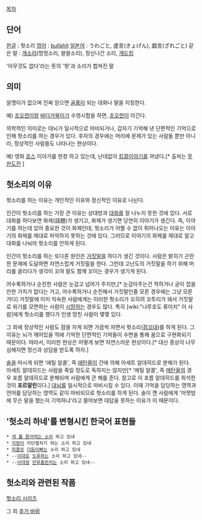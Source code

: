 [[목차]]
== 단어 ==
[[한글]] : 헛소리
[[영어]] : [[소|bull]][[똥|shit]]
[[일본어]] : うわごと, 虛言(きょげん), 戯言(ざれごと)
같은 말 : [[개소리]](멍멍소리, 왈왈소리), 정신나간 소리, [[개드립]]

'아무것도 없다'라는 뜻의 '헛'과 소리가 합쳐진 말

== 의미 ==
알맹이가 없으며 진짜 믿으면 [[골룸]]이 되는 대화나 말을 지칭한다.

예) [[조오련]]이랑 [[바다거북]]이가 수영시합을 하면, [[조오련]]이 이긴다.

의학적인 의미로는 대뇌가 일시적으로 마비되거나, 갑자기 기억해 낸 단편적인 기억으로 인해 헛소리를 하는 경우가 있다. 후자의 경우에는 머리에 문제가 있는 사람들 뿐만 아니라, 정상적인 사람들도 나타나는 현상이다.

예) 영화 [[죠스]] 이야기를 한창 하고 있는데, 난데없이 [[킹콩]]이야기를 꺼냈다.[* 출처는 [[무한도전]] ]

== 헛소리의 이유 ==
헛소리를 하는 이유는 개인적인 이유와 정신적인 이유로 나뉜다.

인간이 헛소리를 하는 가장 큰 이유는 상대방과 [[대화]]를 잘 나누지 못한 것에 있다. 서로 대화를 하다보면 화제(話題)가 생기고, 화제가 생기면 당연히 이야기가 생긴다. 즉, 이야기를 하는데 있어 중요한 것이 화제인데, 헛소리가 어쩔 수 없이 튀어나오는 이유는 이야기의 화제를 제대로 파악하지 못하는 것에 있다. 그러므로 이야기의 화제를 제대로 알고 대화를 나눠야 헛소리를 안하게 된다.

인간이 헛소리를 하는 또다른 원인은 [[거짓말]]을 하다가 생긴 것이다. 사람은 밝히기 곤란한 문제에 도달하면 자연스럽게 거짓말을 한다. 그런데 고난도의 거짓말을 하기 위해 머리를 굴리다가 생각이 꼬여 말도 함께 꼬이는 경우가 생기게 된다.

어수룩하거나 순진한 사람은 눈감고 넘어가 주지만,[* 눈감아주는건 착하거나 굳이 잡을 만한 가치가 없다는 거고, 어수룩하거나 순진해서 거짓말인줄 모른 경우에는 그냥 모른거다] 거짓말에 이미 익숙한 사람에게는 이러한 헛소리가 오히려 꼬투리가 돼서 거짓말로 위기를 모면하는 사람이 [[시망]]하는 경우도 많다. 특히 [wiki:"나루호도 류이치" 이 사람]에게 헛소리를 했다가 인생 망친 사람이 몇몇 있다.

그 외에 정상적인 사람도 잠을 자게 되면 가끔씩 자면서 헛소리([[잠꼬대]])를 하게 된다. 그 이유는 뇌가 깨어있을 적에 기억한 단편적인 기억들이 수면을 통해 꿈으로 구현화되기 때문이다. 따라서, 이러한 현상은 어떻게 보면 자연스러운 현상이다.[* 대신 증상이 너무 심해지면 정신과 상담을 받도록 하자.]

[[술]]을 마시게 되면 '에틸 알콜', 즉 [[에탄올]]이 간에 의해 아세트 알데히드로 분해가 된다. 아세트 알데히드는 사람을 죽일 정도로 독하지는 않지만[* '메틸 알콜', 즉 [[메탄올]]의 경우 포름 알데히드로 분해되며 사람에게 큰 해를 준다. 참고로 이 포름 알데히드를 희석한 것이 '''포르말린'''이다.] [[대뇌]]를 일시적으로 마비시킬 수 있다. 이때 기억을 담당하는 영역과 언어를 담당하는 영역도 같이 마비되므로 헛소리를 하게 된다. 술이 깬 사람에게 '어젯밤에 무슨 말을 했는지 기억하냐'라고 믈어보면 대답을 못하는 이유가 이 때문이다.

== '헛소리 하네'를 변형시킨 한국어 표현들 ==

 * [[개 풀 뜯어먹는 소리]] 하고 있네
 * [[지렁이]] 이단옆차기 하는 소리 하고 있네
 * [[피콜로]] [[더듬이]]빠는 소리 하고 있네
 * --[[이대호]] [[도루]]하는 소리 하고 있네--
 * --[[이대형]] [[만루홈런]]치는 소리 하고 있네--

== 헛소리와 관련된 작품 ==
[[헛소리 시리즈]]

그 외 [[추가 바람]]

